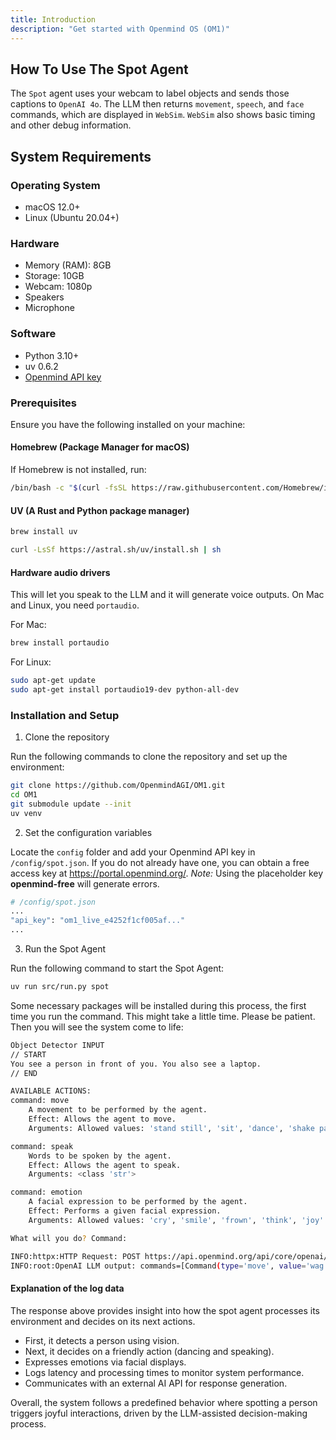 ```yaml
---
title: Introduction
description: "Get started with Openmind OS (OM1)"
---
```


## How To Use The Spot Agent

The `Spot` agent uses your webcam to label objects and sends those captions to `OpenAI 4o`. The LLM then returns `movement`, `speech`, and `face` commands, which are displayed in `WebSim`. `WebSim` also shows basic timing and other debug information.

## System Requirements

### Operating System

- macOS 12.0+
- Linux (Ubuntu 20.04+)

### Hardware

- Memory (RAM): 8GB
- Storage: 10GB
- Webcam: 1080p
- Speakers
- Microphone

### Software

- Python 3.10+
- uv 0.6.2
- [Openmind API key](https://portal.openmind.org/)

### Prerequisites

Ensure you have the following installed on your machine:

#### Homebrew (Package Manager for macOS)

If Homebrew is not installed, run:
```bash
/bin/bash -c "$(curl -fsSL https://raw.githubusercontent.com/Homebrew/install/HEAD/install.sh)"
```

#### UV (A Rust and Python package manager)

``` bash Mac
brew install uv
```

``` bash Linux
curl -LsSf https://astral.sh/uv/install.sh | sh
```

#### Hardware audio drivers

This will let you speak to the LLM and it will generate voice outputs. On Mac and Linux, you need `portaudio`.

For Mac:
```bash Mac Audio Drivers
brew install portaudio
```

For Linux:
```bash Linux Audio Drivers
sudo apt-get update
sudo apt-get install portaudio19-dev python-all-dev
```

### Installation and Setup

1. Clone the repository

Run the following commands to clone the repository and set up the environment:

```bash clone repo
git clone https://github.com/OpenmindAGI/OM1.git
cd OM1
git submodule update --init
uv venv
```

2. Set the configuration variables

Locate the `config` folder and add your Openmind API key in `/config/spot.json`. If you do not already have one, you can obtain a free access key at https://portal.openmind.org/.  _Note:_ Using the placeholder key **openmind-free** will generate errors.

```bash set api key
# /config/spot.json
...
"api_key": "om1_live_e4252f1cf005af..."
...
```

3. Run the Spot Agent

Run the following command to start the Spot Agent:

```bash
uv run src/run.py spot
```

Some necessary packages will be installed during this process, the first time you run the command. This might take a little time. Please be patient. Then you will see the system come to life:

```bash
Object Detector INPUT
// START
You see a person in front of you. You also see a laptop.
// END

AVAILABLE ACTIONS:
command: move
    A movement to be performed by the agent.
    Effect: Allows the agent to move.
    Arguments: Allowed values: 'stand still', 'sit', 'dance', 'shake paw', 'walk', 'walk back', 'run', 'jump', 'wag tail'

command: speak
    Words to be spoken by the agent.
    Effect: Allows the agent to speak.
    Arguments: <class 'str'>

command: emotion
    A facial expression to be performed by the agent.
    Effect: Performs a given facial expression.
    Arguments: Allowed values: 'cry', 'smile', 'frown', 'think', 'joy'

What will you do? Command: 

INFO:httpx:HTTP Request: POST https://api.openmind.org/api/core/openai/chat/completions "HTTP/1.1 200 OK"
INFO:root:OpenAI LLM output: commands=[Command(type='move', value='wag tail'), Command(type='speak', value="Hi there! I see you and I'm excited!"), Command(type='emotion', value='joy')]
```

#### Explanation of the log data

The response above provides insight into how the spot agent processes its environment and decides on its next actions.
  - First, it detects a person using vision.
  - Next, it decides on a friendly action (dancing and speaking).
  - Expresses emotions via facial displays.
  - Logs latency and processing times to monitor system performance.
  - Communicates with an external AI API for response generation.

Overall, the system follows a predefined behavior where spotting a person triggers joyful interactions, driven by the LLM-assisted decision-making process. 